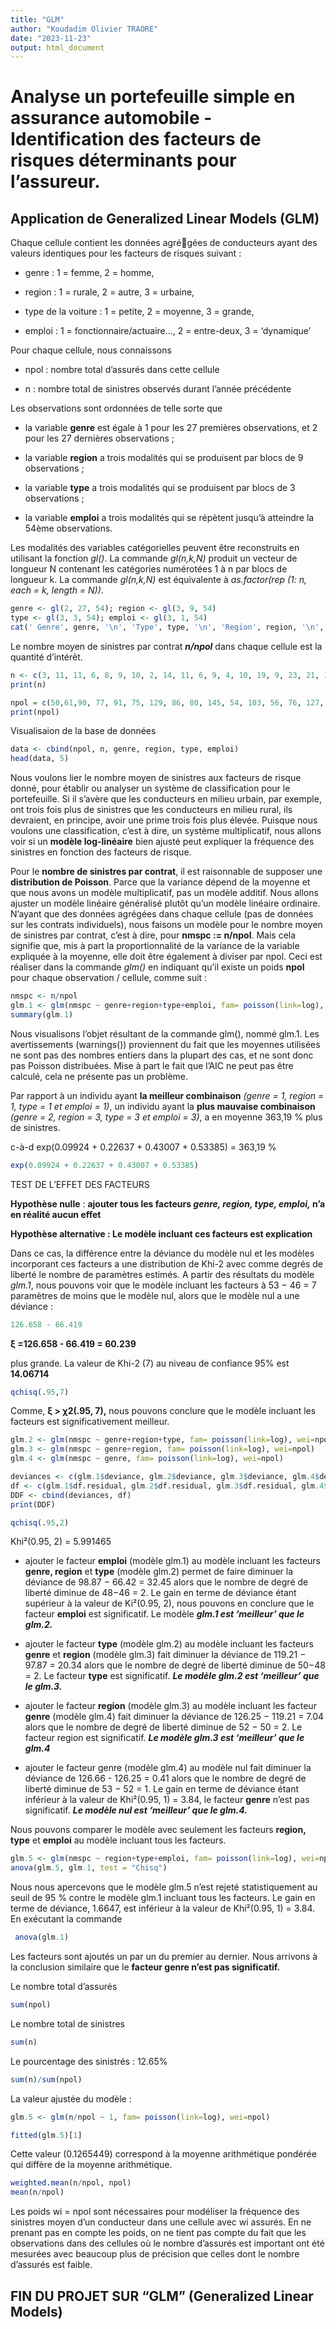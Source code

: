 ```yaml
---
title: "GLM"
author: "Koudadim Olivier TRAORE"
date: "2023-11-23"
output: html_document
---
```


# Analyse un portefeuille simple en assurance automobile - Identification des facteurs de risques déterminants pour l'assureur.

## Application de Generalized Linear Models (GLM)

Chaque cellule contient les données agrégées de conducteurs ayant des valeurs identiques pour les facteurs de risques suivant :

-   genre : 1 = femme, 2 = homme,

-   region : 1 = rurale, 2 = autre, 3 = urbaine,

-   type de la voiture : 1 = petite, 2 = moyenne, 3 = grande,

-   emploi : 1 = fonctionnaire/actuaire\..., 2 = entre-deux, 3 = 'dynamique'

Pour chaque cellule, nous connaissons

-   npol : nombre total d'assurés dans cette cellule

-   n : nombre total de sinistres observés durant l'année précédente

Les observations sont ordonnées de telle sorte que

-   la variable **genre** est égale à 1 pour les 27 premières observations, et 2 pour les 27 dernières observations ;

-   la variable **region** a trois modalités qui se produisent par blocs de 9 observations ;

-   la variable **type** a trois modalités qui se produisent par blocs de 3 observations ;

-   la variable **emploi** a trois modalités qui se répètent jusqu'à atteindre la 54ème observations.

Les modalités des variables catégorielles peuvent être reconstruits en utilisant la fonction *gl()*. La commande *gl(n,k,N)* produit un vecteur de longueur N contenant les catégories numérotées 1 à n par blocs de longueur k. La commande *gl(n,k,N)* est équivalente à *as.factor(rep (1: n, each = k, length = N))*.

```r
genre <- gl(2, 27, 54); region <- gl(3, 9, 54)
type <- gl(3, 3, 54); emploi <- gl(3, 1, 54)
cat(' Genre', genre, '\n', 'Type', type, '\n', 'Region', region, '\n', 'Emploi', emploi)
```

Le nombre moyen de sinistres par contrat ***n/npol*** dans chaque cellule est la quantité d'intérêt.

```r

n <- c(3, 11, 11, 6, 8, 9, 10, 2, 14, 11, 6, 9, 4, 10, 19, 9, 23, 21, 11, 12, 21, 8, 10, 16, 10, 28, 15, 5, 9, 10, 6, 17, 23, 21, 9, 16, 8, 15, 12, 11, 9, 22, 23, 15, 25, 7, 13, 20, 13, 17, 10, 8, 24, 1)
print(n)
```

```r
npol = c(50,61,90, 77, 91, 75, 129, 86, 80, 145, 54, 103, 56, 76, 127, 125, 133, 96, 112, 114, 143, 98, 84, 109, 60, 123, 74, 114, 98, 113, 131, 148, 140, 140, 52, 74, 108, 132, 83, 111, 115, 129, 126, 57, 105, 68, 104, 123, 141, 92, 67, 91, 125, 63)
print(npol)
```

Visualisaion de la base de données

```r

data <- cbind(npol, n, genre, region, type, emploi)
head(data, 5)
```

Nous voulons lier le nombre moyen de sinistres aux facteurs de risque donné, pour établir ou analyser un système de classification pour le portefeuille. Si il s'avère que les conducteurs en milieu urbain, par exemple, ont trois fois plus de sinistres que les conducteurs en milieu rural, ils devraient, en principe, avoir une prime trois fois plus élevée. Puisque nous voulons une classification, c'est à dire, un système multiplicatif, nous allons voir si un **modèle log-linéaire** bien ajusté peut expliquer la fréquence des sinistres en fonction des facteurs de risque.

Pour le **nombre de sinistres par contrat**, il est raisonnable de supposer une **distribution de Poisson**. Parce que la variance dépend de la moyenne et que nous avons un modèle multiplicatif, pas un modèle additif. Nous allons ajuster un modèle linéaire généralisé plutôt qu'un modèle linéaire ordinaire. N'ayant que des données agrégées dans chaque cellule (pas de données sur les contrats individuels), nous faisons un modèle pour le nombre moyen de sinistres par contrat, c'est à dire, pour **nmspc := n/npol**. Mais cela signifie que, mis à part la proportionnalité de la variance de la variable expliquée à la moyenne, elle doit être également à diviser par npol. Ceci est réaliser dans la commande *glm()* en indiquant qu'il existe un poids **npol** pour chaque observation / cellule, comme suit :

```r
nmspc <- n/npol
glm.1 <- glm(nmspc ~ genre+region+type+emploi, fam= poisson(link=log), wei=npol)
summary(glm.1)
```

Nous visualisons l'objet résultant de la commande glm(), nommé glm.1. Les avertissements (warnings()) proviennent du fait que les moyennes utilisées ne sont pas des nombres entiers dans la plupart des cas, et ne sont donc pas Poisson distribuées. Mise à part le fait que l'AIC ne peut pas être calculé, cela ne présente pas un problème.

Par rapport à un individu ayant **la meilleur combinaison** *(genre = 1, region = 1, type = 1 et emploi = 1)*, un individu ayant la **plus mauvaise combinaison** *(genre = 2, region = 3, type = 3 et emploi = 3)*, a en moyenne 363,19 % plus de sinistres.

c-à-d exp(0.09924 + 0.22637 + 0.43007 + 0.53385) = 363,19 %

```r
exp(0.09924 + 0.22637 + 0.43007 + 0.53385)
```

TEST DE L'EFFET DES FACTEURS

**Hypothèse nulle** : **ajouter tous les facteurs *genre, region, type, emploi,* n'a en réalité aucun effet**

**Hypothèse alternative : Le modèle incluant ces facteurs est explication**

Dans ce cas, la différence entre la déviance du modèle nul et les modèles incorporant ces facteurs a une distribution de Khi-2 avec comme degrés de liberté le nombre de paramètres estimés. A partir des résultats du modèle *glm.1*, nous pouvons voir que le modèle incluant les facteurs à 53 − 46 = 7 paramètres de moins que le modèle nul, alors que le modèle nul a une déviance :

```r
126.658 - 66.419
```

**ξ =126.658 - 66.419 = 60.239**

plus grande. La valeur de Khi-2 (7) au niveau de confiance 95% est **14.06714**

```r
qchisq(.95,7)
```

Comme, **ξ \> χ2(.95, 7),** nous pouvons conclure que le modèle incluant les facteurs est significativement meilleur.

```r
glm.2 <- glm(nmspc ~ genre+region+type, fam= poisson(link=log), wei=npol)
glm.3 <- glm(nmspc ~ genre+region, fam= poisson(link=log), wei=npol)
glm.4 <- glm(nmspc ~ genre, fam= poisson(link=log), wei=npol)
```

```r
deviances <- c(glm.1$deviance, glm.2$deviance, glm.3$deviance, glm.4$deviance)
df <- c(glm.1$df.residual, glm.2$df.residual, glm.3$df.residual, glm.4$df.residual)
DDF <- cbind(deviances, df)
print(DDF)
```

```r
qchisq(.95,2)
```

Khi²(0.95, 2) = 5.991465

-   ajouter le facteur **emploi** (modèle glm.1) au modèle incluant les facteurs **genre, region** et **type** (modèle glm.2) permet de faire diminuer la déviance de 98.87 − 66.42 = 32.45 alors que le nombre de degré de liberté diminue de 48−46 = 2. Le gain en terme de déviance étant supérieur à la valeur de Ki²(0.95, 2), nous pouvons en conclure que le facteur **emploi** est significatif. Le modèle ***glm.1 est 'meilleur' que le glm.2.***

-   ajouter le facteur **type** (modèle glm.2) au modèle incluant les facteurs **genre** et **region** (modèle glm.3) fait diminuer la déviance de 119.21 − 97.87 = 20.34 alors que le nombre de degré de liberté diminue de 50−48 = 2. Le facteur **type** est significatif. ***Le modèle glm.2 est 'meilleur' que le glm.3.***

-   ajouter le facteur **region** (modèle glm.3) au modèle incluant les facteur **genre** (modèle glm.4) fait diminuer la déviance de 126.25 − 119.21 = 7.04 alors que le nombre de degré de liberté diminue de 52 − 50 = 2. Le facteur region est significatif. ***Le modèle glm.3 est 'meilleur' que le glm.4***

-   ajouter le facteur genre (modèle glm.4) au modèle nul fait diminuer la déviance de 126.66 - 126.25 = 0.41 alors que le nombre de degré de liberté diminue de 53 − 52 = 1. Le gain en terme de déviance étant inférieur à la valeur de Khi²(0.95, 1) = 3.84, le facteur **genre** n'est pas significatif. ***Le modèle nul est 'meilleur' que le glm.4.***

Nous pouvons comparer le modèle avec seulement les facteurs **region, type** et **emploi** au modèle incluant tous les facteurs.

```r
glm.5 <- glm(nmspc ~ region+type+emploi, fam= poisson(link=log), wei=npol)
anova(glm.5, glm.1, test = "Chisq")

```

Nous nous apercevons que le modèle glm.5 n'est rejeté statistiquement au seuil de 95 % contre le modèle glm.1 incluant tous les facteurs. Le gain en terme de déviance, 1.6647, est inférieur à la valeur de Khi²(0.95, 1) = 3.84. En exécutant la commande

```r
 anova(glm.1)
```

Les facteurs sont ajoutés un par un du premier au dernier. Nous arrivons à la conclusion similaire que le **facteur genre n'est pas significatif.**

Le nombre total d'assurés

```r
sum(npol)
```

Le nombre total de sinistres

```r
sum(n)
```

Le pourcentage des sinistrés : 12.65%

```r
sum(n)/sum(npol)
```

La valeur ajustée du modèle :

```r
glm.5 <- glm(n/npol ~ 1, fam= poisson(link=log), wei=npol)
```

```r
fitted(glm.5)[1]
```

Cette valeur (0.1265449) correspond à la moyenne arithmétique pondérée qui diffère de la moyenne arithmétique.

```r
weighted.mean(n/npol, npol)
mean(n/npol)
```

Les poids wi = npol sont nécessaires pour modéliser la fréquence des sinistres moyen d'un conducteur dans une cellule avec wi assurés. En ne prenant pas en compte les poids, on ne tient pas compte du fait que les observations dans des cellules où le nombre d'assurés est important ont été mesurées avec beaucoup plus de précision que celles dont le nombre d'assurés est faible.

## FIN DU PROJET SUR "GLM" (Generalized Linear Models)
